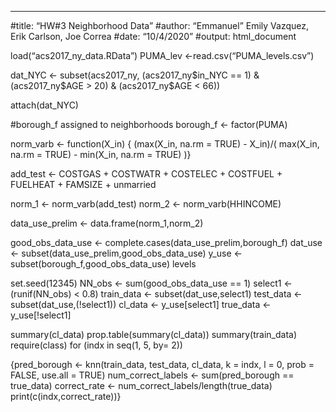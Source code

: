 ---
#title: "HW#3 Neighborhood Data"
#author: "Emmanuel" Emily Vazquez, Erik Carlson, Joe Correa
#date: "10/4/2020"
#output: html_document




load("acs2017_ny_data.RData")
PUMA_lev <-read.csv("PUMA_levels.csv")

dat_NYC <- subset(acs2017_ny, (acs2017_ny$in_NYC == 1) & (acs2017_ny$AGE > 20) & (acs2017_ny$AGE < 66))

attach(dat_NYC)

#borough_f assigned to neighborhoods
borough_f <- factor(PUMA)

norm_varb <- function(X_in) {
  (max(X_in, na.rm = TRUE) - X_in)/( max(X_in, na.rm = TRUE) - min(X_in, na.rm = TRUE) )}

add_test <- COSTGAS + COSTWATR + COSTELEC + COSTFUEL + FUELHEAT + FAMSIZE + unmarried

norm_1 <- norm_varb(add_test)
norm_2 <- norm_varb(HHINCOME)

data_use_prelim <- data.frame(norm_1,norm_2)

good_obs_data_use <- complete.cases(data_use_prelim,borough_f)
dat_use <- subset(data_use_prelim,good_obs_data_use)
y_use <- subset(borough_f,good_obs_data_use)
levels

set.seed(12345)
NN_obs <- sum(good_obs_data_use == 1)
select1 <- (runif(NN_obs) < 0.8)
train_data <- subset(dat_use,select1)
test_data <- subset(dat_use,(!select1))
cl_data <- y_use[select1]
true_data <- y_use[!select1]

summary(cl_data)
prop.table(summary(cl_data))
summary(train_data)
require(class)
for (indx in seq(1, 5, by= 2)) 
  
{pred_borough <- knn(train_data, test_data, cl_data, k = indx, l = 0, prob = FALSE, use.all = TRUE)
num_correct_labels <- sum(pred_borough == true_data)
correct_rate <- num_correct_labels/length(true_data)
print(c(indx,correct_rate))}